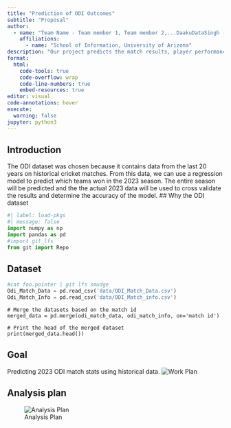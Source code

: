 ```yaml
---
title: "Prediction of ODI Outcomes"
subtitle: "Proposal"
author: 
  - name: "Team Name - Team member 1, Team member 2,...DaakuDataSingh - Christian Ortmann, Tejas Bhawari, Srinivasan Poonkundran, Akash Srinivasan, Praveen Kumar Pappala, Rajitha Reddy Tiruthani"
    affiliations:
      - name: "School of Information, University of Arizona"
description: "Our project predicts the match results, player performances, and significant events by using historical ODI data and state-of-the-art machine learning. It redefines cricket analysis by closely monitoring forecast accuracy and encouraging user engagement."
format:
  html:
    code-tools: true
    code-overflow: wrap
    code-line-numbers: true
    embed-resources: true
editor: visual
code-annotations: hover
execute:
  warning: false
jupyter: python3
---
```

## Introduction

The ODI dataset was chosen because it contains data from the last 20 years on historical cricket matches. From this data, we can use a regression model to predict which teams won in the 2023 season. The entire season will be predicted and the the actual 2023 data will be used to cross validate the results and determine the accuracy of the model.
## Why the ODI dataset

```python
#| label: load-pkgs
#| message: false
import numpy as np 
import pandas as pd
#import git_lfs
from git import Repo
```

## Dataset

```python
#cat foo.pointer | git lfs smudge
Odi_Match_Data = pd.read_csv('data/ODI_Match_Data.csv')
Odi_Match_Info = pd.read_csv('data/ODI_Match_info.csv')
```
```
# Merge the datasets based on the match id
merged_data = pd.merge(odi_match_data, odi_match_info, on='match id')

# Print the head of the merged dataset
print(merged_data.head())
```


## Goal

Predicting 2023 ODI match stats using historical data. 
![Work Plan](images/workplan.png)

## Analysis plan

![Analysis Plan](images/workflow.png)

